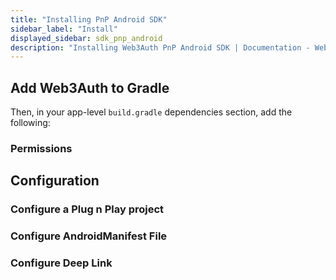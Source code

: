 ```yaml
---
title: "Installing PnP Android SDK"
sidebar_label: "Install"
displayed_sidebar: sdk_pnp_android
description: "Installing Web3Auth PnP Android SDK | Documentation - Web3Auth"
---
```



## Add Web3Auth to Gradle

<UpdateGradle />

Then, in your app-level `build.gradle` dependencies section, add the following:

<Installation />

### Permissions

<AndroidPermissions />

## Configuration

### Configure a Plug n Play project

<Whitelist />

### Configure AndroidManifest File

<ManifestChanges />

### Configure Deep Link

<Deeplinking />
